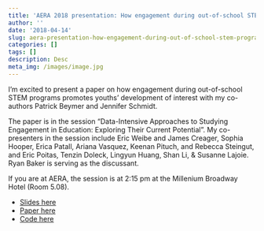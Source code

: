 ```yaml
---
title: 'AERA 2018 presentation: How engagement during out-of-school STEM programs promotes the development of interest (slides, paper, & code)'
author: ''
date: '2018-04-14'
slug: aera-presentation-how-engagement-during-out-of-school-stem-programs-promotes-the-development-of-interest
categories: []
tags: []
description: Desc
meta_img: /images/image.jpg
---
```


I'm excited to present a paper on how engagement during out-of-school STEM programs promotes youths' development of interest with my co-authors Patrick Beymer and Jennifer Schmidt. 

The paper is in the session "Data-Intensive Approaches to Studying Engagement in Education: Exploring Their Current Potential". My co-presenters in the session include Eric Weibe and James Creager, Sophia Hooper, Erica Patall, Ariana Vasquez, Keenan Pituch, and Rebecca Steingut, and Eric Poitas, Tenzin Doleck, Lingyun Huang, Shan Li, & Susanne Lajoie. Ryan Baker is serving as the discussant.

If you are at AERA, the session is at 2:15 pm at the Millenium Broadway Hotel (Room 5.08). 

* [Slides here](/_media/slides/Rosenberg, Beymer, & Schmidt - 2018, AERA.pptx)
* [Paper here](/_media/publications/Rosenberg, Beymer, & Schmidt, 2018 - AERA.pdf)
* [Code here](https://github.com/jrosen48/mcmcglmm/blob/master/mcmgglmm-example-3.Rmd)
